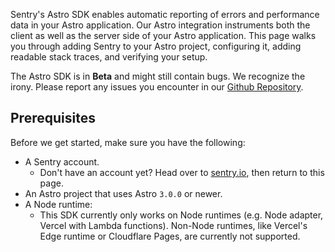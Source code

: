 Sentry's Astro SDK enables automatic reporting of errors and performance data in your Astro application.
Our Astro integration instruments both the client as well as the server side of your Astro application.
This page walks you through adding Sentry to your Astro project, configuring it, adding readable stack traces, and verifying your setup.

<Alert>

The Astro SDK is in **Beta** and might still contain bugs. We recognize the irony.
Please report any issues you encounter in our [Github Repository](https://github.com/getsentry/sentry-javascript/issues/new/choose).

</Alert>

## Prerequisites

Before we get started, make sure you have the following:

- A Sentry account.
  - Don't have an account yet? Head over to [sentry.io](https://sentry.io/signup/), then return to this page.
- An Astro project that uses Astro `3.0.0` or newer.
- A Node runtime:
  - This SDK currently only works on Node runtimes (e.g. Node adapter, Vercel with Lambda functions).
    Non-Node runtimes, like Vercel's Edge runtime or Cloudflare Pages, are currently not supported.
